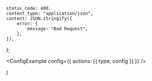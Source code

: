 
	status_code: 400,
	content_type: "application/json",
	content: JSON.stringify({
		error: {
			message: "Bad Request",
		},
	}),
};

  <ConfigExample config={{ actions: [{ type, config }] }} />

)
